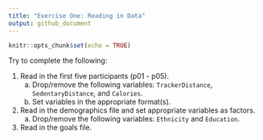 ```yaml
---
title: "Exercise One: Reading in Data"
output: github_document
---
```


```r
knitr::opts_chunk$set(echo = TRUE)
```

Try to complete the following:

1. Read in the first five participants (p01 - p05).
    a) Drop/remove the following variables: `TrackerDistance`, `SedentaryDistance`, and `Calories`.
    b) Set variables in the appropriate format(s).
2.  Read in the demographics file and set appropriate variables as factors.
    a) Drop/remove the following variables: `Ethnicity` and `Education`.
3. Read in the goals file.


